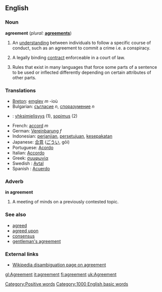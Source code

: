 ==English==

===Noun===
'''agreement'''  (''plural:'' '''[[agreements]]''')
# An [[understanding]] between individuals to follow a specific course of conduct, such as an agreement to commit a crime i.e. a conspiracy.
# {{law}} A legally binding [[contract]] enforceable in a court of law.
# {{linguistics}} Rules that exist in many languages that force some parts of a sentence to be used or inflected differently depending on certain attributes of other parts.

=== Translations ===
*[[Breton]]: [[emglev]] ''m'' -ioù
*Bulgarian: [[съгласие]] ''n'', [[споразумение]] ''n''
*{{fi}}: [[yhksimielisyys]] (1), [[sopimus]] (2)
*French: [[accord]] ''m''
*German: [[Vereinbarung]] ''f''
*Indonesian: [[janji|perjanjian]], [[setuju|persetujuan]], [[sepakat|kesepakatan]]
*Japanese: [[合意]] ([[ごうい]], gōi)
*Portuguese: [[Acordo]]
*Italian: [[Accordo]]
*Greek: [[συμφωνία]]
*Swedish : [[Avtal]]
*Spanish : [[Acuerdo]]

===Adverb===
'''in agreement'''
# A meeting of minds on a previously contested topic.

===See also===
*[[agreed]]
*[[agreed upon]]
*[[consensus]]
*[[gentleman's agreement]]

===External links===
*[[w:agreement|Wikipedia disambiguation page on agreement]]

[[Category:Positive words]]
[[Category:1000 English basic words]]

[[gl:Agreement]]
[[it:agreement]]
[[fi:agreement]]
[[uk:Agreement]]